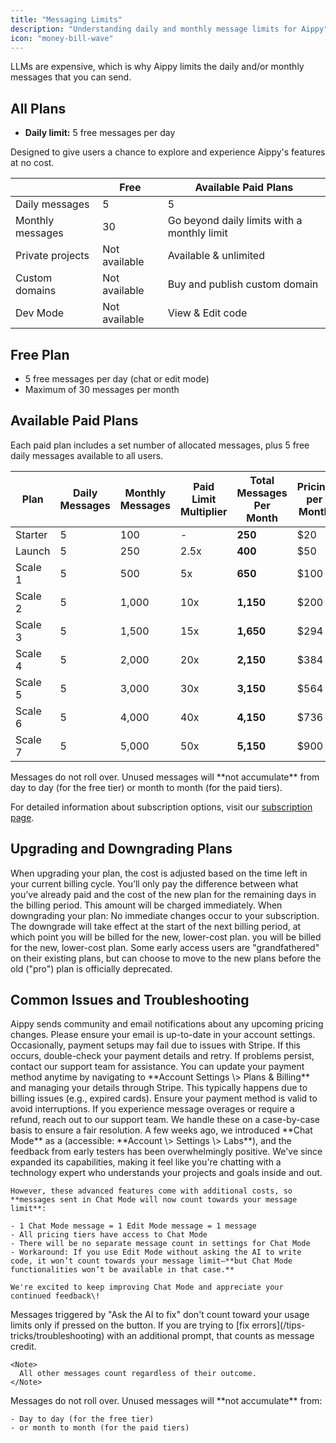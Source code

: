 ```yaml
---
title: "Messaging Limits"
description: "Understanding daily and monthly message limits for Aippy"
icon: "money-bill-wave"
---
```


LLMs are expensive, which is why Aippy limits the daily and/or monthly messages that you can send.

## All Plans

- **Daily limit:** 5 free messages per day

Designed to give users a chance to explore and experience Aippy's features at no cost.

|                  | Free          | Available Paid Plans                        |
| ---------------- | ------------- | ------------------------------------------- |
| Daily messages   | 5             | 5                                           |
| Monthly messages | 30            | Go beyond daily limits with a monthly limit |
| Private projects | Not available | Available & unlimited                       |
| Custom domains   | Not available | Buy and publish custom domain               |
| Dev Mode         | Not available | View & Edit code                            |

## Free Plan

- 5 free messages per day (chat or edit mode)
- Maximum of 30 messages per month

## Available Paid Plans

Each paid plan includes a set number of allocated messages, plus 5 free daily messages available to all users.

| Plan    | Daily Messages | Monthly Messages | Paid Limit Multiplier | Total Messages Per Month | Pricing per Month |
| ------- | -------------- | ---------------- | --------------------- | ------------------------ | ----------------- |
| Starter | 5              | 100              | -                     | **250**                  | $20               |
| Launch  | 5              | 250              | 2.5x                  | **400**                  | $50               |
| Scale 1 | 5              | 500              | 5x                    | **650**                  | $100              |
| Scale 2 | 5              | 1,000            | 10x                   | **1,150**                | $200              |
| Scale 3 | 5              | 1,500            | 15x                   | **1,650**                | $294              |
| Scale 4 | 5              | 2,000            | 20x                   | **2,150**                | $384              |
| Scale 5 | 5              | 3,000            | 30x                   | **3,150**                | $564              |
| Scale 6 | 5              | 4,000            | 40x                   | **4,150**                | $736              |
| Scale 7 | 5              | 5,000            | 50x                   | **5,150**                | $900              |

<Note>
  Messages do not roll over. Unused messages will **not accumulate** from day to
  day (for the free tier) or month to month (for the paid tiers).
</Note>

For detailed information about subscription options, visit our [subscription page](https://Aippy.dev/pricing).

## Upgrading and Downgrading Plans

<AccordionGroup>
  <Accordion title="Upgrading">
    When upgrading your plan, the cost is adjusted based on the time left in
    your current billing cycle. You’ll only pay the difference between what
    you’ve already paid and the cost of the new plan for the remaining days in
    the billing period. This amount will be charged immediately.
  </Accordion>
  <Accordion title="Downgrading">
    When downgrading your plan: No immediate changes occur to your subscription.
    The downgrade will take effect at the start of the next billing period, at
    which point you will be billed for the new, lower-cost plan.
    you will be billed for the new, lower-cost plan.
  </Accordion>
  <Accordion title="Legacy Plans">
    Some early access users are "grandfathered" on their existing plans, but can
    choose to move to the new plans before the old ("pro") plan is officially
    deprecated.
  </Accordion>
</AccordionGroup>

## Common Issues and Troubleshooting

<AccordionGroup>
  <Accordion title="Pricing Changes or Charges">
    Aippy sends community and email notifications about any upcoming pricing changes. Please ensure your email is up-to-date in your account settings.
  </Accordion>
  <Accordion title="Errors During Payment Setup">
    Occasionally, payment setups may fail due to issues with Stripe. If this occurs, double-check your payment details and retry. If problems persist, contact our support team for assistance.
  </Accordion>
  <Accordion title="Change payment cards">
    You can update your payment method anytime by navigating to **Account Settings \> Plans & Billing** and managing your details through Stripe.
  </Accordion>
  <Accordion title="Paid Users Losing Access">
    This typically happens due to billing issues (e.g., expired cards). Ensure your payment method is valid to avoid interruptions.
  </Accordion>
  <Accordion title="Resolving Overages or Refunds">
    If you experience message overages or require a refund, reach out to our support team. We handle these on a case-by-case basis to ensure a fair resolution.
  </Accordion>
  <Accordion title="'Chat Mode' credits consumption">
    A few weeks ago, we introduced **Chat Mode** as a  (accessible: **Account \> Settings \> Labs**), and the feedback from early testers has been overwhelmingly positive. We've since expanded its capabilities, making it feel like you're chatting with a technology expert who understands your projects and goals inside and out.

    However, these advanced features come with additional costs, so **messages sent in Chat Mode will now count towards your message limit**:

    - 1 Chat Mode message = 1 Edit Mode message = 1 message
    - All pricing tiers have access to Chat Mode
    - There will be no separate message count in settings for Chat Mode
    - Workaround: If you use Edit Mode without asking the AI to write code, it won’t count towards your message limit—**but Chat Mode functionalities won’t be available in that case.**

    We're excited to keep improving Chat Mode and appreciate your continued feedback\!
  </Accordion>
  <Accordion title="'Try to Fix' button counting as messages">
    Messages triggered by "Ask the AI to fix" don't count toward your usage limits only if pressed on the button. If you are trying to [fix errors](/tips-tricks/troubleshooting) with an additional prompt, that counts as message credit.

    <Note>
      All other messages count regardless of their outcome.
    </Note>
  </Accordion>
  <Accordion title="Messages roll over">
    Messages do not roll over. Unused messages will **not accumulate** from:

    - Day to day (for the free tier)
    - or month to month (for the paid tiers)
  </Accordion>
</AccordionGroup>